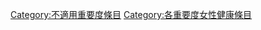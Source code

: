 {{Emptycat}}
{{Articles by Importance|topic=女性健康|project=女性健康|format=toc}}

[[Category:不適用重要度條目|Category:不適用重要度條目]]
[[Category:各重要度女性健康條目‎|Category:各重要度女性健康條目‎]]